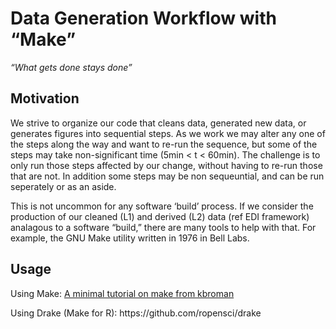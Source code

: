 # Data Generation Workflow with "Make"

*"What gets done stays done"*

## Motivation

We strive to organize our code that cleans data, generated new data, or generates figures into sequential steps. As we work we may alter any one of the steps along the way and want to re-run the sequence, but some of the steps may take non-significant time (5min < t < 60min).  The challenge is to only run those steps affected by our change, without having to re-run those that are not.   In addition some steps may be non sequeuntial, and can be run seperately or as an aside.  

This is not uncommon for any software 'build' process.  If we consider the production of our cleaned (L1) and derived (L2) data (ref EDI framework) analagous to a software "build," there are many tools to help with that.  For example, the GNU Make utility written in 1976 in Bell Labs.   

## Usage

Using Make: [A minimal tutorial on make from kbroman](https://kbroman.org/minimal_make/)

Using Drake (Make for R):
https://github.com/ropensci/drake